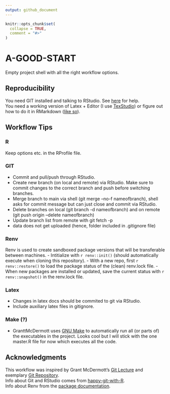 ```yaml
---
output: github_document
---
```


<!-- README.md is generated from README.Rmd. Please edit that file -->

```r
knitr::opts_chunk$set(
  collapse = TRUE,
  comment = "#>"
)
```

# A-GOOD-START

<!-- badges: start -->
<!-- badges: end -->

Empty project shell with all the right workflow options.

## Reproducibility
You need GIT installed and talking to RStudio. See [here](https://happygitwithr.com/) for help.  
You need a working version of Latex + Editor (I use [TexStudio](https://www.texstudio.org/)) or figure out how to do it in RMarkdown ([like so](https://github.com/grantmcdermott/lecturenotes)). 

## Workflow Tips
### R
Keep options etc. in the RProfile file.

### GIT
- Commit and pull/push through RStudio.
- Create new branch (on local and remote) via RStudio. Make sure to commit changes to the correct branch and push before switching branches. 
- Merge branch to main via shell (git merge --no-f nameofbranch), shell asks for commit message but can just close and commit via RStudio.
- Delete branches on local (git branch -d nameofbranch) and on remote (git push origin --delete nameofbranch)
- Update branch list from remote with git fetch -p
- data does not get uploaded (hence, folder included in .gitignore file) 

### Renv
Renv is used to create sandboxed package versions that will be transferable between machines.
- Intitialize with `r renv::init()` (should automatically execute when cloning this repository).
- With a new repo, first `r renv::restore()` to load the package status of the (clean) renv.lock file.
- When new packages are installed or updated, save the current status with `r renv::snapshot()` in the renv.lock file. 

### Latex
- Changes in latex docs should be commited to git via RStudio. 
- Include auxiliary latex files in gitignore.

### Make (?)
- GranttMcDermott uses [GNU Make](https://www.gnu.org/software/make/) to automatically run all (or parts of) the executables in the project. Looks cool but I will stick with the one master.R file for now which executes all the code.

## Acknowledgments
This workflow was inspired by Grant McDermott's [Git Lecture](https://github.com/uo-ec607/lectures/blob/8809a91ff67453ef1d3cabee37aa0f564c219ed2/02-git/02-Git.pdf) and exemplary [Git Repository](https://github.com/grantmcdermott/skeptic-priors.git).  
Info about Git and RStudio comes from [happy-git-with-R](https://happygitwithr.com/).  
Info about Renv from the [package documentation](https://rstudio.github.io/renv/).
